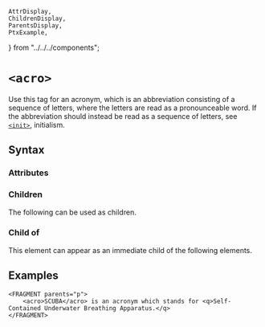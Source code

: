     AttrDisplay,
    ChildrenDisplay,
    ParentsDisplay,
    PtxExample,
} from "../../../components";

# `<acro>`

Use this tag for an acronym, which is an abbreviation consisting of a sequence of letters,
where the letters are read as a pronounceable word. If the abbreviation should instead be read as a sequence of letters, see [`<init>`](init), initialism.

## Syntax

### Attributes

<AttrDisplay name="acro" />

### Children

The following can be used as children.

<ChildrenDisplay name="acro" />

### Child of

This element can appear as an immediate child of the following elements.

<ParentsDisplay name="acro" />

## Examples

```ptx-example
<FRAGMENT parents="p">
    <acro>SCUBA</acro> is an acronym which stands for <q>Self-Contained Underwater Breathing Apparatus.</q> 
</FRAGMENT>
```
    